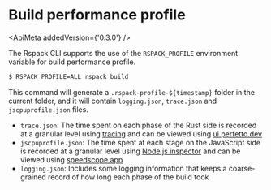 
# Build performance profile

<ApiMeta addedVersion={'0.3.0'} />

The Rspack CLI supports the use of the `RSPACK_PROFILE` environment variable for build performance profile.

```sh
$ RSPACK_PROFILE=ALL rspack build
```

This command will generate a `.rspack-profile-${timestamp}` folder in the current folder, and it will contain `logging.json`, `trace.json` and `jscpuprofile.json` files.

- `trace.json`: The time spent on each phase of the Rust side is recorded at a granular level using [tracing](https://github.com/tokio-rs/tracing) and can be viewed using [ui.perfetto.dev](https://ui.perfetto.dev/)
- `jscpuprofile.json`: The time spent at each stage on the JavaScript side is recorded at a granular level using [Node.js inspector](https://nodejs.org/dist/latest-v18.x/docs/api/inspector.html) and can be viewed using [speedscope.app](https://www.speedscope.app/)
- `logging.json`: Includes some logging information that keeps a coarse-grained record of how long each phase of the build took
